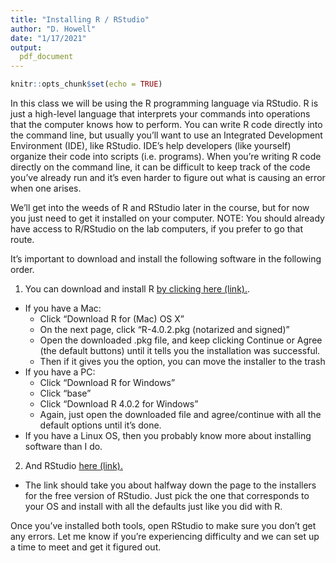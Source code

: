 ```yaml
---
title: "Installing R / RStudio"
author: "D. Howell"
date: "1/17/2021"
output: 
  pdf_document
---
```


```r
knitr::opts_chunk$set(echo = TRUE)
```

In this class we will be using the R programming language via RStudio. R is just a high-level language that interprets your commands into operations that the computer knows how to perform. You can write R code directly into the command line, but usually you'll want to use an Integrated Development Environment (IDE), like RStudio. IDE's help developers (like yourself) organize their code into scripts (i.e. programs). When you're writing R code directly on the command line, it can be difficult to keep track of the code you've already run and it's even harder to figure out what is causing an error when one arises. 

We'll get into the weeds of R and RStudio later in the course, but for now you just need to get it installed on your computer. NOTE: You should already have access to R/RStudio on the lab computers, if you prefer to go that route. 

It's important to download and install the following software in the following order.

1. You can download and install R [by clicking here (link).](https://cloud.r-project.org/).
  * If you have a Mac:
    + Click "Download R for (Mac) OS X"
    + On the next page, click "R-4.0.2.pkg (notarized and signed)"
    + Open the downloaded .pkg file, and keep clicking Continue or Agree (the default buttons) until it tells you the installation was successful. 
    + Then if it gives you the option, you can move the installer to the trash
  * If you have a PC:
    + Click "Download R for Windows"
    + Click "base"
    + Click "Download R 4.0.2 for Windows"
    + Again, just open the downloaded file and agree/continue with all the default options until it's done. 
  * If you have a Linux OS, then you probably know more about installing software than I do. 
2. And RStudio [here (link).](https://rstudio.com/products/rstudio/download/#download)
  * The link should take you about halfway down the page to the installers for the free version of RStudio. Just pick the one that corresponds to your OS and install with all the defaults just like you did with R. 


Once you've installed both tools, open RStudio to make sure you don't get any errors. Let me know if you're experiencing difficulty and we can set up a time to meet and get it figured out. 
